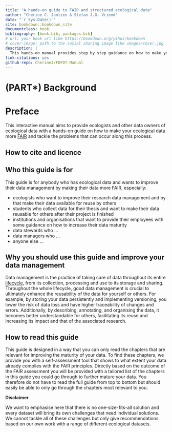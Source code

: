 ```yaml
--- 
title: "A hands-on guide to FAIR and structured ecological data"
author: "Cherine C. Jantzen & Stefan J.G. Vriend"
date: "`r Sys.Date()`"
site: bookdown::bookdown_site
documentclass: book
bibliography: [book.bib, packages.bib]
# url: your book url like https://bookdown.org/yihui/bookdown
# cover-image: path to the social sharing image like images/cover.jpg
description: |
  This hands-on manual provides step by step guidance on how to make your ecological data more FAIR (findable, accesible, interoperable and reusable).
link-citations: yes
github-repo: CherineJ/FDFDT-Manual
---
```

# (PART\*) Background {.unnumbered}

# Preface {-}

This interactive manual aims to provide ecologists and other data owners of ecological data with a hands-on guide on how to make your ecological data more [FAIR](#FAIR) and tackle the problems that can occur along this process. 

## How to cite and licence {-}
<add>


## Who this guide is for {-} 

This guide is for anybody who has ecological data and wants to improve their data management by making their data more FAIR, especially:

- ecologists who want to improve their research data management and by that make their data available for reuse by others
- students who collect data for their thesis and want to make their data reusable for others after their project is finished
- institutions and organisations that want to provide their employees with some guidance on how to increase their data maturity 
- data stewards who …
- data managers who … 
- anyone else …
 
## Why you should use this guide and improve your data management {-}  

Data management is the practice of taking care of data throughout its entire [lifecycle](#datalifecycle), from its collection, processing and use to its storage and sharing. Throughout the whole lifecycle, good data management is crucial to ultimately enhance the reusability of the data for yourself or others. For example, by storing your data persistently and implementing versioning, you lower the risk of data loss  and have higher traceability of changes and errors. Additionally, by describing, annotating,  and organising the data, it becomes better understandable for others, facilitating its reuse and increasing its impact and that of the associated research.

## How to read this guide {-}

This guide is designed in a way that you can only read the chapters that are relevant for improving the maturity of your data. To find these chapters, we provide you with a self-assessment tool that shows to what extent your data already complies with the FAIR principles. Directly based on the outcome of the FAIR assessment you will be provided with a tailored list of the chapters in this guide you could go through to further mature your data. You therefore do not have to read the full guide from top to bottom but should easily be able to only go through the chapters most relevant to you.

:::{.disclaimer .disclaimerimg} 
**Disclaimer**

We want to emphasise here that there is no one-size-fits-all solution and every dataset will bring its own challenges that need individual solutions. We cannot tackle all of these challenges but only give recommendations based on our own work with a range of different ecological datasets.
:::